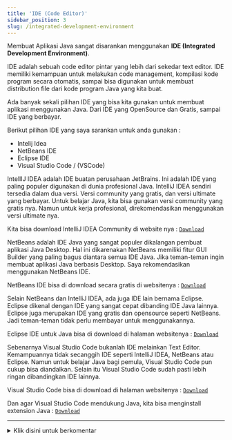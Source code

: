 ```yaml
---
title: 'IDE (Code Editor)'
sidebar_position: 3
slug: /integrated-development-environment
---
```


Membuat Aplikasi Java sangat disarankan menggunakan **IDE (Integrated Development Environment)**.

IDE adalah sebuah code editor pintar yang lebih dari sekedar text editor. IDE memiliki kemampuan untuk melakukan code management, kompilasi kode program secara otomatis, sampai bisa digunakan untuk membuat distribution file dari kode program Java yang kita buat.

Ada banyak sekali pilihan IDE yang bisa kita gunakan untuk membuat aplikasi menggunakan Java. Dari IDE yang OpenSource dan Gratis, sampai IDE yang berbayar.

Berikut pilihan IDE yang saya sarankan untuk anda gunakan : 

- Intelij Idea 
- NetBeans IDE
- Eclipse IDE
- Visual Studio Code / (VSCode)

<Tabs>
<TabItem value="intelij-idea" label="Intelij IDEA" default>

IntellIJ IDEA adalah IDE buatan perusahaan JetBrains. Ini adalah IDE yang paling populer digunakan di dunia profesional Java. IntelliJ IDEA sendiri tersedia dalam dua versi. Versi community yang gratis, dan versi ultimate yang berbayar. Untuk belajar Java, kita bisa gunakan versi community yang gratis nya. Namun untuk kerja profesional, direkomendasikan menggunakan versi ultimate nya.  

Kita bisa download IntelliJ IDEA Community di website nya : [`Download`](https://www.jetbrains.com/idea/)

</TabItem>

<TabItem value="netbeans" label="Netbeans IDE">

NetBeans adalah IDE Java yang sangat populer dikalangan pembuat aplikasi Java Desktop. Hal ini dikarenakan NetBeans memiliki fitur GUI Builder yang paling bagus diantara semua IDE Java. Jika teman-teman ingin membuat aplikasi Java berbasis Desktop. Saya rekomendasikan menggunakan NetBeans IDE.

NetBeans IDE bisa di download secara gratis di websitenya : [`Download`](https://netbeans.apache.org/)

</TabItem>

<TabItem value="eclipse" label="Eclipse IDE">

Selain NetBeans dan IntelliJ IDEA, ada juga IDE lain bernama Eclipse. Eclipse dikenal dengan IDE yang sangat cepat dibanding IDE Java lainnya. Eclipse juga merupakan IDE yang gratis dan opensource seperti NetBeans. Jadi teman-teman tidak perlu membayar untuk menggunakannya.

Eclipse IDE untuk Java bisa di download di halaman websitenya : [`Download`](https://www.eclipse.org/downloads/packages/)

</TabItem>

<TabItem value="vscode" label="VSCode">

Sebenarnya Visual Studio Code bukanlah IDE melainkan Text Editor. Kemampuannya tidak secanggih IDE seperti IntelliJ IDEA, NetBeans atau Eclipse. Namun untuk belajar Java bagi pemula, Visual Studio Code pun cukup bisa diandalkan. Selain itu Visual Studio Code sudah pasti lebih ringan dibandingkan IDE lainnya.

Visual Studio Code bisa di download di halaman websitenya : [`Download`](https://code.visualstudio.com)

Dan agar Visual Studio Code mendukung Java, kita bisa menginstall extension Java : [`Download`](https://marketplace.visualstudio.com/items?itemName=vscjava.vscode-java-pack)

</TabItem>
</Tabs>

<hr />
<details>
<summary id="sinal">Klik disini untuk berkomentar</summary>
<comentar />
</details>